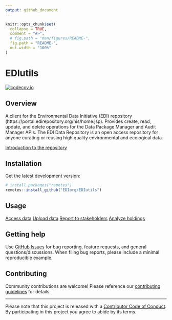 ```yaml
---
output: github_document
---
```


<!-- README.md is generated from README.Rmd. Please edit that file -->

```r
knitr::opts_chunk$set(
  collapse = TRUE,
  comment = "#>",
  # fig.path = "man/figures/README-",
  fig.path = "README-",
  out.width = "100%"
)
```

# EDIutils

<!-- badges: start -->
[![codecov.io](https://codecov.io/github/EDIorg/EDIutils/coverage.svg?branch=master)](https://codecov.io/github/EDIorg/EDIutils?branch=master)
<!-- badges: end -->

## Overview

A client for the Environmental Data Initiative (EDI) repository (https://portal.edirepository.org/nis/home.jsp). Provides create, read, update, and delete operations for the Data Package Manager and Audit Manager APIs. The EDI Data Repository is an open access repository for anyone curating or reusing high quality environmental and ecological data.

[Introduction to the repository]()

## Installation

Get the latest development version:
```r
# install.packages("remotes")
remotes::install_github("EDIorg/EDIutils")
```

## Usage

[Access data]()
[Upload data]()
[Report to stakeholders]()
[Analyze holdings]()

## Getting help

Use [GitHub Issues](https://github.com/EDIorg/EDIutils/issues) for bug reporting, feature requests, and general questions/discussions. When filing bug reports, please include a minimal reproducible example.

## Contributing

Community contributions are welcome! Please reference our [contributing guidelines](https://github.com/EDIorg/EDIutils/blob/master/CONTRIBUTING.md) for details.

-----

Please note that this project is released with a [Contributor Code of Conduct](https://github.com/EDIorg/EDIutils/blob/master/CODE_OF_CONDUCT.md). By participating in this project you agree to abide by its terms.